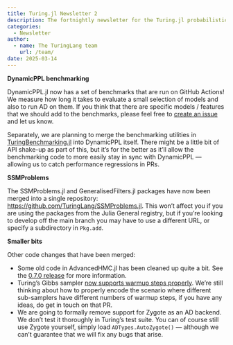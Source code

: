 ```yaml
---
title: Turing.jl Newsletter 2
description: The fortnightly newsletter for the Turing.jl probabilistic programming language
categories:
  - Newsletter
author:
  - name: The TuringLang team
    url: /team/
date: 2025-03-14
---
```


**DynamicPPL benchmarking**

DynamicPPL.jl now has a set of benchmarks that are run on GitHub Actions! We measure how long it takes to evaluate a small selection of models and also to run AD on them. If you think that there are specific models / features that we should add to the benchmarks, please feel free to [create an issue](https://github.com/TuringLang/DynamicPPL.jl/issues/new) and let us know.

Separately, we are planning to merge the benchmarking utilities in [TuringBenchmarking.jl](https://github.com/TuringLang/TuringBenchmarking.jl) into DynamicPPL itself. There might be a little bit of API shake-up as part of this, but it's for the better as it'll allow the benchmarking code to more easily stay in sync with DynamicPPL — allowing us to catch performance regressions in PRs.

**SSMProblems**

The SSMProblems.jl and GeneralisedFilters.jl packages have now been merged into a single repository: [https://github.com/TuringLang/SSMProblems.jl](https://github.com/TuringLang/SSMProblems.jl). This won't affect you if you are using the packages from the Julia General registry, but if you're looking to develop off the main branch you may have to use a different URL, or specify a subdirectory in `Pkg.add`.

**Smaller bits**

Other code changes that have been merged:

- Some old code in AdvancedHMC.jl has been cleaned up quite a bit. See the [0.7.0 release](https://github.com/TuringLang/AdvancedHMC.jl/releases/tag/v0.7.0) for more information.
- Turing's Gibbs sampler [now supports warmup steps properly](https://github.com/TuringLang/Turing.jl/pull/2502). We're still thinking about how to properly encode the scenario where different sub-samplers have different numbers of warmup steps, if you have any ideas, do get in touch on that PR.
- We are going to formally remove support for Zygote as an AD backend. We don't test it thoroughly in Turing's test suite. You can of course still use Zygote yourself, simply load `ADTypes.AutoZygote()` — although we can't guarantee that we will fix any bugs that arise.
